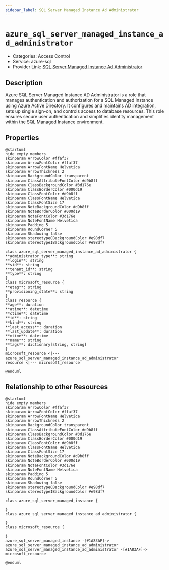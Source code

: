 ```yaml
---
sidebar_label: SQL Server Managed Instance Ad Administrator
---
```


# `azure_sql_server_managed_instance_ad_administrator`

- Categories: Access Control
- Service: azure-sql
- Provider Link: [SQL Server Managed Instance Ad Administrator](https://learn.microsoft.com/en-us/azure/azure-sql/managed-instance/authentication-aad-configure?view=azuresql#provision-azure-ad-administrator)

## Description

Azure SQL Server Managed Instance AD Administrator is a role that manages authentication and authorization for a SQL Managed Instance using Azure Active Directory. It configures and maintains AD integration, sets up single sign-on, and controls access to database resources. This role ensures secure user authentication and simplifies identity management within the SQL Managed Instance environment.

## Properties

<ZoomPanPinch>

```kroki imgType="plantuml" imgAlt="Diagram of SQL Server Managed Instance Ad Administrator data model"
@startuml
hide empty members
skinparam ArrowColor #ffaf37
skinparam ArrowFontColor #ffaf37
skinparam ArrowFontName Helvetica
skinparam ArrowThickness 2
skinparam BackgroundColor transparent
skinparam ClassAttributeFontColor #d9b8ff
skinparam ClassBackgroundColor #3d176e
skinparam ClassBorderColor #000d19
skinparam ClassFontColor #d9b8ff
skinparam ClassFontName Helvetica
skinparam ClassFontSize 17
skinparam NoteBackgroundColor #d9b8ff
skinparam NoteBorderColor #000d19
skinparam NoteFontColor #3d176e
skinparam NoteFontName Helvetica
skinparam Padding 5
skinparam RoundCorner 5
skinparam Shadowing false
skinparam stereotypeCBackgroundColor #e98df7
skinparam stereotypeIBackgroundColor #e98df7

class azure_sql_server_managed_instance_ad_administrator {
**administrator_type**: string
**login**: string
**sid**: string
**tenant_id**: string
**type**: string
}
class microsoft_resource {
**etag**: string
**provisioning_state**: string
}
class resource {
**age**: duration
**atime**: datetime
**ctime**: datetime
**id**: string
**kind**: string
**last_access**: duration
**last_update**: duration
**mtime**: datetime
**name**: string
**tags**: dictionary[string, string]
}
microsoft_resource <|--- azure_sql_server_managed_instance_ad_administrator
resource <|--- microsoft_resource

@enduml
```

</ZoomPanPinch>

## Relationship to other Resources

<ZoomPanPinch>

```kroki imgType="plantuml" imgAlt="Diagram of SQL Server Managed Instance Ad Administrator resource relationships"
@startuml
hide empty members
skinparam ArrowColor #ffaf37
skinparam ArrowFontColor #ffaf37
skinparam ArrowFontName Helvetica
skinparam ArrowThickness 2
skinparam BackgroundColor transparent
skinparam ClassAttributeFontColor #d9b8ff
skinparam ClassBackgroundColor #3d176e
skinparam ClassBorderColor #000d19
skinparam ClassFontColor #d9b8ff
skinparam ClassFontName Helvetica
skinparam ClassFontSize 17
skinparam NoteBackgroundColor #d9b8ff
skinparam NoteBorderColor #000d19
skinparam NoteFontColor #3d176e
skinparam NoteFontName Helvetica
skinparam Padding 5
skinparam RoundCorner 5
skinparam Shadowing false
skinparam stereotypeCBackgroundColor #e98df7
skinparam stereotypeIBackgroundColor #e98df7

class azure_sql_server_managed_instance {

}
class azure_sql_server_managed_instance_ad_administrator {

}
class microsoft_resource {

}
azure_sql_server_managed_instance -[#1A83AF]-> azure_sql_server_managed_instance_ad_administrator
azure_sql_server_managed_instance_ad_administrator -[#1A83AF]-> microsoft_resource

@enduml
```

</ZoomPanPinch>
